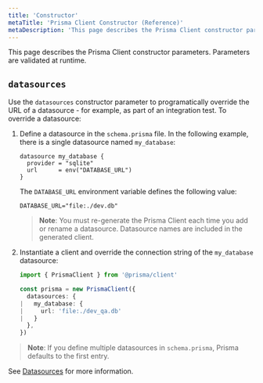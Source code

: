 ```yaml
---
title: 'Constructor'
metaTitle: 'Prisma Client Constructor (Reference)'
metaDescription: 'This page describes the Prisma Client constructor parameters.'
---
```


<TopBlock>

This page describes the Prisma Client constructor parameters. Parameters are validated at runtime. 

</TopBlock>

## `datasources`

Use the `datasources` constructor parameter to programatically override the URL of a datasource - for example, as part of an integration test. To override a datasource:

1. Define a datasource in the `schema.prisma` file. In the following example, there is a single datasource named `my_database`:

   ```prisma
   datasource my_database {
     provider = "sqlite"
     url      = env("DATABASE_URL")
   }
   ```

   The `DATABASE_URL` environment variable defines the following value:

   ```
   DATABASE_URL="file:./dev.db"
   ```

   > **Note**: You must re-generate the Prisma Client each time you add or rename a datasource. Datasource names are included in the generated client.

2. Instantiate a client and override the connection string of the `my_database` datasource:

   ```ts
   import { PrismaClient } from '@prisma/client'

   const prisma = new PrismaClient({
     datasources: {
   |   my_database: {
   |     url: 'file:./dev_qa.db'
   |   }
     },
   })
   ```

> **Note**: If you define multiple datasources in `schema.prisma`, Prisma defaults to the first entry.

See [Datasources](../prisma-schema/data-sources) for more information.